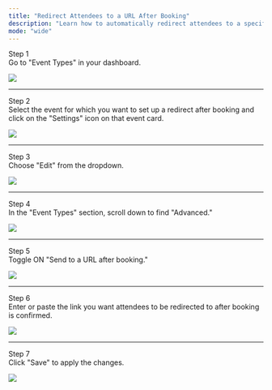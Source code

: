 ```yaml
---
title: "Redirect Attendees to a URL After Booking"
description: "Learn how to automatically redirect attendees to a specific URL once their booking is confirmed."
mode: "wide"
---
```



Step 1  
Go to "Event Types" in your dashboard.  

<Frame><img src="/images/Redirect-url/URL1.webp" /></Frame>

---

Step 2  
Select the event for which you want to set up a redirect after booking and click on the "Settings" icon on that event card.  
<Frame><img src="/images/Redirect-url/URL2.webp" /></Frame>

---

Step 3  
Choose "Edit" from the dropdown.  

<Frame><img src="/images/Redirect-url/URL3.webp" /></Frame>

---

Step 4  
In the "Event Types" section, scroll down to find "Advanced."  

<Frame><img src="/images/Redirect-url/URL4.webp" /></Frame>

---

Step 5  
Toggle ON "Send to a URL after booking."  
<Frame><img src="/images/Redirect-url/URL5.webp" /></Frame>

---

Step 6  
Enter or paste the link you want attendees to be redirected to after booking is confirmed.  

<Frame><img src="/images/Redirect-url/URL6.webp" /></Frame>

---

Step 7  
Click "Save" to apply the changes.  

<Frame><img src="/images/Redirect-url/URL7.webp" /></Frame>
